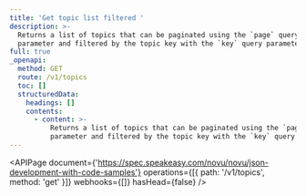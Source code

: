 ```yaml
---
title: 'Get topic list filtered '
description: >-
  Returns a list of topics that can be paginated using the `page` query
  parameter and filtered by the topic key with the `key` query parameter
full: true
_openapi:
  method: GET
  route: /v1/topics
  toc: []
  structuredData:
    headings: []
    contents:
      - content: >-
          Returns a list of topics that can be paginated using the `page` query
          parameter and filtered by the topic key with the `key` query parameter
---
```


<APIPage
  document={'https://spec.speakeasy.com/novu/novu/json-development-with-code-samples'}
  operations={[{ path: '/v1/topics', method: 'get' }]}
  webhooks={[]}
  hasHead={false}
/>
